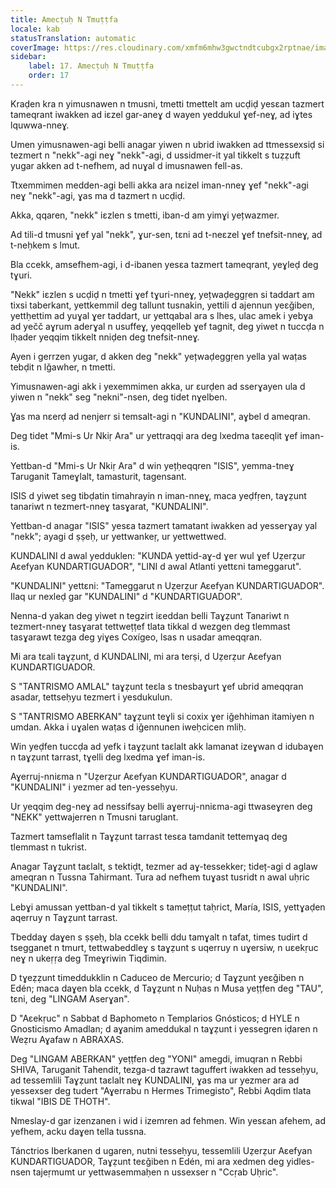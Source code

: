 ```yaml
---
title: Amecṭuḥ N Tmuṭṭfa
locale: kab
statusTranslation: automatic
coverImage: https://res.cloudinary.com/xmfm6mhw3gwctndtcubgx2rptnae/image/upload/v1741354419/small_cover_la_gran_rebelion_28716e29d2.webp
sidebar:
    label: 17. Amecṭuḥ N Tmuṭṭfa
    order: 17
---
```

Kraḍen kra n yimusnawen n tmusni, tmetti tmettelt am ucḍiḍ yesɛan tazmert tameqrant iwakken ad iɛzel gar-aneɣ d wayen yeddukul ɣef-neɣ, ad iɣtes lquwwa-nneɣ.

Umen yimusnawen-agi belli anagar yiwen n ubrid iwakken ad ttmessexsiḍ si tezmert n "nekk"-agi neɣ "nekk"-agi, d ussidmer-it yal tikkelt s tuẓẓuft yugar akken ad t-nefhem, ad nuɣal d imusnawen fell-as.

Ttxemmimen medden-agi belli akka ara nɛizel iman-nneɣ ɣef "nekk"-agi neɣ "nekk"-agi, ɣas ma d tazmert n ucḍiḍ.

Akka, qqaren, "nekk" iɛzlen s tmetti, iban-d am yimɣi yețwazmer.

Ad tili-d tmusni ɣef yal "nekk", ɣur-sen, tɛni ad t-neɛzel ɣef tnefsit-nneɣ, ad t-neḥkem s lmut.

Bla ccekk, amsefhem-agi, i d-ibanen yesɛa tazmert tameqrant, yeɣleḍ deg tɣuri.

"Nekk" iɛzlen s ucḍiḍ n tmetti ɣef tɣuri-nneɣ, yețwaḍeggṛen si taddart am tixsi taberkant, yettkemmil deg tallunt tusnakin, yettili d ajennun yeɛǧiben, yettḥettim ad yuɣal ɣer taddart, ur yettqabal ara s lhes, ulac amek i yebɣa ad yečč aɣrum aderɣal n usuffeɣ, yeqqelleb ɣef tagnit, deg yiwet n tuccḍa n lḥader yeqqim tikkelt nniḍen deg tnefsit-nneɣ.

Ayen i gerrzen yugar, d akken deg "nekk" yețwaḍeggṛen yella yal waṭas tebḍit n lǧawher, n tmetti.

Yimusnawen-agi akk i yexemmimen akka, ur ɛurḍen ad sserɣayen ula d yiwen n "nekk" seg "nekni"-nsen, deg tidet nɣelben.

Ɣas ma nɛerḍ ad nenjerr si temsalt-agi n "KUNDALINI", aɣbel d ameqran.

Deg tidet "Mmi-s Ur Nkiṛ Ara" ur yettraqqi ara deg lxedma taɛeqlit ɣef iman-is.

Yettban-d "Mmi-s Ur Nkiṛ Ara" d win yețḥeqqren "ISIS", yemma-tneɣ Taruganit Tameɣlalt, tamasturit, tagensant.

ISIS d yiwet seg tibḍatin timahrayin n iman-nneɣ, maca yeḍfṛen, taɣẓunt tanariwt n tezmert-nneɣ tasɣarat, "KUNDALINI".

Yettban-d anagar "ISIS" yesɛa tazmert tamatant iwakken ad yesserɣay yal "nekk"; ayagi d ṣṣeḥ, ur yettwankeṛ, ur yettwettwed.

KUNDALINI d awal yedduklen: "KUNDA yettid-aɣ-d ɣer wul ɣef Uẓerẓur Aɛefyan KUNDARTIGUADOR", "LINI d awal Atlanti yettɛni tameggarut".

"KUNDALINI" yettɛni: "Tameggarut n Uẓerẓur Aɛefyan KUNDARTIGUADOR". Ilaq ur nexleḍ gar "KUNDALINI" d "KUNDARTIGUADOR".

Nenna-d yakan deg yiwet n tegzirt iɛeddan belli Taɣẓunt Tanariwt n tezmert-nneɣ tasɣarat tettweṭṭef tlata tikkal d wezgen deg tlemmast tasɣarawt tezga deg yiɣes Coxígeo, lsas n usadar ameqqran.

Mi ara tɛali taɣẓunt, d KUNDALINI, mi ara terṣi, d Uẓerẓur Aɛefyan KUNDARTIGUADOR.

S "TANTRISMO AMLAL" taɣẓunt teɛla s tnesbaɣurt ɣef ubrid ameqqran asadar, tettseḥyu tezmert i yesdukulun.

S "TANTRISMO ABERKAN" taɣẓunt teɣli si coxix ɣer iǧehhiman itamiyen n umdan. Akka i uɣalen waṭas d iǧennunen iweḥcicen mliḥ.

Win yeḍfen tuccḍa ad yefk i taɣẓunt taɛlalt akk lamanat izeɣwan d idubaɣen n taɣẓunt tarrast, tɣelli deg lxedma ɣef iman-is.

Aɣerruj-nniɛma n "Uẓerẓur Aɛefyan KUNDARTIGUADOR", anagar d "KUNDALINI" i yezmer ad ten-yesseḥyu.

Ur yeqqim deg-neɣ ad nessifsay belli aɣerruj-nniɛma-agi ttwaseɣren deg "NEKK" yettwajerren n Tmusni taruglant.

Tazmert tamseflalit n Taɣẓunt tarrast tesɛa tamdanit tettemɣaq deg tlemmast n tukrist.

Anagar Taɣẓunt taɛlalt, s tektiḍt, tezmer ad aɣ-tessekker; tideț-agi d aglaw ameqran n Tussna Tahirmant. Tura ad nefhem tuɣast tusridt n awal uḥric "KUNDALINI".

Lebɣi amussan yettban-d yal tikkelt s tameṭṭut taḥrict, María, ISIS, yettɣaḍen aqerruy n Taɣẓunt tarrast.

Tbeddaɣ daɣen s ṣṣeḥ, bla ccekk belli ddu tamɣalt n tafat, times tudirt d tsegganet n tmurt, tettwabeddleɣ s taɣẓunt s uqerruy n uɣersiw, n uɛekṛuc neɣ n ukeṛṛa deg Tmeɣriwin Tiqdimin.

D tɣeẓẓunt timeddukklin n Caduceo de Mercurio; d Taɣẓunt yeɛǧiben n Edén; maca daɣen bla ccekk, d Taɣẓunt n Nuḥas n Musa yeṭṭfen deg "TAU", tɛni, deg "LINGAM Aserɣan".

D "Aɛekṛuc" n Sabbat d Baphometo n Templarios Gnósticos; d HYLE n Gnosticismo Amadlan; d aɣanim ameddukal n taɣẓunt i yessegren iḍaren n Weẓru Aɣafaw n ABRAXAS.

Deg "LINGAM ABERKAN" yeṭṭfen deg "YONI" amegdi, imuqran n Rebbi SHIVA, Taruganit Tahendit, tezga-d tazrawt taguffert iwakken ad tesseḥyu, ad tessemlili Taɣẓunt taɛlalt neɣ KUNDALINI, ɣas ma ur yezmer ara ad yessexser deg tudert "Aɣerrabu n Hermes Trimegisto", Rebbi Aqdim tlata tikwal "IBIS DE THOTH".

Nmeslay-d gar izenzanen i wid i izemren ad fehmen. Win yesɛan afehem, ad yefhem, acku daɣen tella tussna.

Tánctrios Iberkanen d ugaren, nutni tesseḥyu, tessemlili Uẓerẓur Aɛefyan KUNDARTIGUADOR, Taɣẓunt teɛǧiben n Edén, mi ara xedmen deg yidles-nsen tajeṛmumt ur yettwasemmaḥen n ussexser n "Ccṛab Uḥric".

